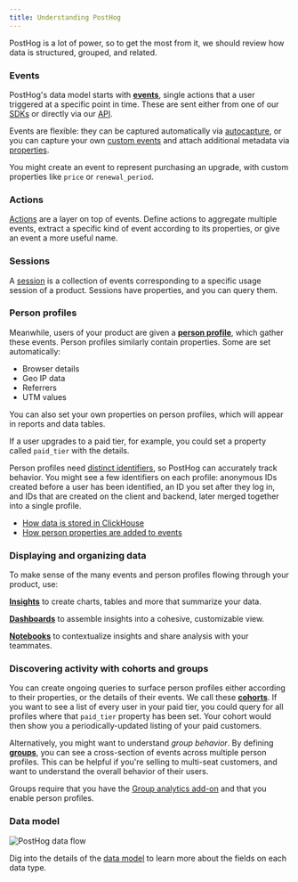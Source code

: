 ```yaml
---
title: Understanding PostHog
---
```



PostHog is a lot of power, so to get the most from it, we should review how data is structured, grouped, and related.

### Events

PostHog's data model starts with **[events](/docs/data/events)**, single actions that a user triggered at a specific point in time. These are sent either from one of our [SDKs](/docs/libraries) or directly via our [API](/docs/api).

Events are flexible: they can be captured automatically via [autocapture](/docs/product-analytics/autocapture), or you can capture your own [custom events](/docs/getting-started/send-events) and attach additional metadata via [properties](/docs/data/events#event-properties).

You might create an event to represent purchasing an upgrade, with custom properties like `price` or `renewal_period`.

### Actions

[Actions](/docs/data/actions) are a layer on top of events. Define actions to aggregate multiple events, extract a specific kind of event according to its properties, or give an event a more useful name.

### Sessions

A [session](/docs/data/sessions) is a collection of events corresponding to a specific usage session of a product. Sessions have properties, and you can query them.

### Person profiles

Meanwhile, users of your product are given a **[person profile](/docs/data/persons)**, which gather these events. Person profiles similarly contain properties. Some are set automatically:

- Browser details
- Geo IP data
- Referrers
- UTM values

You can also set your own properties on person profiles, which will appear in reports and data tables.

If a user upgrades to a paid tier, for example, you could set a property called `paid_tier` with the details.

Person profiles need [distinct identifiers](/docs/getting-started/identify-users), so PostHog can accurately track behavior. You might see a few identifiers on each profile: anonymous IDs created before a user has been identified, an ID you set after they log in, and IDs that are created on the client and backend, later merged together into a single profile.

<Admonition icon="IconBook" title="Further reading" type="tip">

- [How data is stored in ClickHouse](/docs/how-posthog-works/clickhouse)
- [How person properties are added to events](/docs/how-posthog-works/ingestion-pipeline#2-person-processing)

</Admonition>

### Displaying and organizing data

To make sense of the many events and person profiles flowing through your product, use:

**[Insights](/docs/product-analytics/insights)** to create charts, tables and more that summarize your data.

**[Dashboards](/docs/product-analytics/dashboards)** to assemble insights into a cohesive, customizable view.

**[Notebooks](/docs/notebooks)** to contextualize insights and share analysis with your teammates.

### Discovering activity with cohorts and groups

You can create ongoing queries to surface person profiles either according to their properties, or the details of their events. We call these **[cohorts](/docs/data/cohorts)**. If you want to see a list of every user in your paid tier, you could query for all profiles where that `paid_tier` property has been set. Your cohort would then show you a periodically-updated listing of your paid customers.

Alternatively, you might want to understand *group behavior*. By defining **[groups](/docs/product-analytics/group-analytics)**, you can see a cross-section of events across multiple person profiles. This can be helpful if you're selling to multi-seat customers, and want to understand the overall behavior of their users.

Groups require that you have the [Group analytics add-on](/addons#group-analytics) and that you enable person profiles.

### Data model

![PostHog data flow](https://res.cloudinary.com/dmukukwp6/image/upload/posthog_data_diagram_84bf3b121b.png)

Dig into the details of the [data model](/docs/how-posthog-works/data-model) to learn more about the fields on each data type.